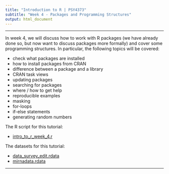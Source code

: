 ---
title: "Introduction to R | PSY4373"
subtitle: "Week 4 - Packages and Programming Structures"
output: html_document
---

---

In week 4, we will discuss how to work with R packages (we have already done so, but now want to discuss packages more formally) and cover some programming structures. In particular, the following topics will be covered:

- check what packages are installed
- how to install packages from CRAN
- difference between a package and a library
- CRAN task views
- updating packages
- searching for packages
- where / how to get help
- reproducible examples
- masking
- for-loops
- if-else statements
- generating random numbers

The R script for this tutorial:

- [intro_to_r_week_4.r](https://www.dropbox.com/s/9qt6k44s7i74o5s/intro_to_r_week_4.r?dl=1)

The datasets for this tutorial:

- [data_survey_edit.rdata](https://www.dropbox.com/s/yg6sf2yei7s544x/data_survey_edit.rdata?dl=1)
- [mirnadata.rdata](https://www.dropbox.com/s/e698ayslcpgsp2v/mirnadata.rdata?dl=1)

---
